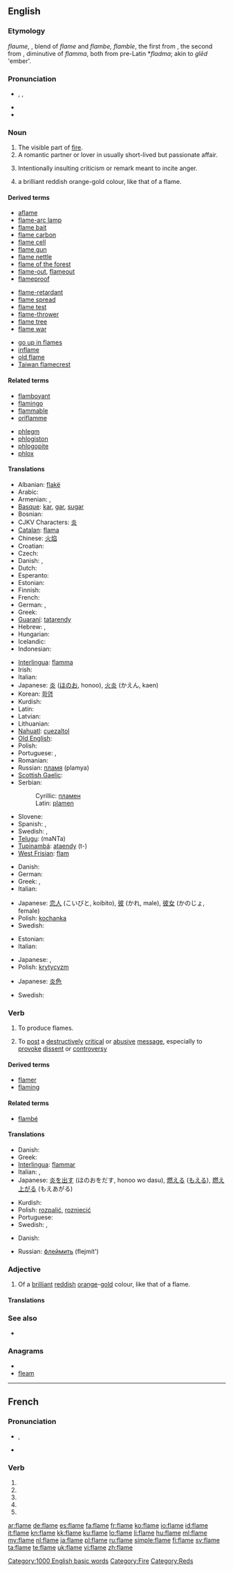 {{also|flamé}}
==English==

===Etymology===
{{etyl|enm}} ''flaume'', {{term|flaumbe||lang=enm}}, blend of {{etyl|xno}} ''flame'' and ''flambe, flamble'', the first from {{etyl|la}} {{term|flamma|lang=la}}, the second from {{etyl|la}} {{term|flammula||lang=la}}, diminutive of ''flamma'', both from pre-Latin *''fladma''; akin to {{etyl|ang|-}} ''glēd'' 'ember'.

===Pronunciation===
* {{enPR|flām}}, {{IPA|/fleɪm/}}, {{SAMPA|/fleIm/}}
* {{audio|en-us-flame.ogg|Audio (US)}}
* {{rhymes|eɪm}}

===Noun===
{{en-noun}}

# The visible part of [[fire]].
# A romantic partner or lover in usually short-lived but passionate affair.
# {{internet}} Intentionally insulting criticism or remark meant to incite anger.
# a brilliant reddish orange-gold colour, like that of a flame.
#: {{color panel|E82D14}}

====Derived terms====
{{rel-top|Terms derived from the noun ''flame''}}
* [[aflame]]
* [[flame-arc lamp]]
* [[flame bait]]
* [[flame carbon]]
* [[flame cell]]
* [[flame gun]]
* [[flame nettle]]
* [[flame of the forest]]
* [[flame-out]], [[flameout]]
* [[flameproof]]
{{rel-mid}}
* [[flame-retardant]]
* [[flame spread]]
* [[flame test]]
* [[flame-thrower]]
* [[flame tree]]
* [[flame war]]
<!--from the adjective "flaming": * [[flaming sword]]-->
* [[go up in flames]]
* [[inflame]]
* [[old flame]]
* [[Taiwan flamecrest]]
{{rel-bottom}}

====Related terms====
{{rel-top|Terms related to the noun ''flame''}}
* [[flamboyant]]<!--from French "flamboyant", meaning "flaming"-->
* [[flamingo]]
* [[flammable]]<!--from Latin-->
* [[oriflamme]]<!--from Old French-->
{{rel-mid}}
* [[phlegm]]
* [[phlogiston]]
* [[phlogopite]]
* [[phlox]]
{{rel-bottom}}
<!--not etymologically related

====Related terms====
{{top3}}
* [[blaze]]
* [[chamiso]]
* [[coleus]]
* [[combustion]]
* [[fire]]
{{mid3}}
* [[flare]]
* [[incendiary]]
{{mid3}}
{{bottom}}
-->

====Translations====
{{trans-top|visible part of fire}}
* Albanian: [[flakë]] {{f}}
* Arabic: {{t|ar|لهب|m|tr=lahb}}
* Armenian: {{t+|hy|բոց|tr=boc'}}, {{t-|hy|հուր|tr=hur}}
* [[Basque]]: [[kar]], [[gar]], [[su]][[gar]]
* Bosnian: {{t-|bs|plamen|m}}
* CJKV Characters: [[炎]]
* [[Catalan]]: [[flama]] {{f}}
* Chinese: [[火焰]]
* Croatian: {{t-|hr|plamen|m}}
* Czech: {{t-|cs|plamen|m}}
* Danish: {{t-|da|flamme|c}}, {{t-|da|lue|c}}
* Dutch: {{t+|nl|vlam|f}}
* Esperanto: {{t-|eo|flamo|xs=Esperanto}}
* Estonian: {{t-|et|leek}}
* Finnish: {{t+|fi|liekki}}
* French: {{t+|fr|flamme|f}}
* German: {{t+|de|Flamme|f}}, {{t+|de|Lohe}}
* Greek: {{t+|el|φλόγα|f}}
* [[Guaraní]]: [[tata]][[rendy]]
* Hebrew: {{t+|he|להבה|f}}, {{t+|he|אש|f|alt=אֵשׁ}}
* Hungarian: {{t+|hu|láng}}
* Icelandic: {{t+|is|logi|m}}
* Indonesian: {{t-|id|nyala|xs=Indonesian}}
{{trans-mid}}
* [[Interlingua]]: [[flamma]]
* Irish: {{t+|ga|lasair|f|xs=Irish}}
* Italian: {{t+|it|fiamma|f}}
* Japanese: [[炎]] ([[ほのお]], honoo), [[火炎]] (かえん, kaen)
* Korean: [[화염]]
* Kurdish: {{ku-Arab|[[بڵێسه‌]]}}
* Latin: {{t-|la|flamma|f}}
* Latvian: {{t|lv|liesma|f}}
* Lithuanian: {{t|lt|liepsna|f}}
* [[Nahuatl]]: [[cuezaltol]]
* [[Old English]]: {{t-|ang|lig|alt=līġ|xs=Old English}}
* Polish: {{t-|pl|płomień|m}}
* Portuguese: {{t+|pt|chama|f}}, {{t+|pt|flama|f}}
* Romanian: {{t-|ro|flacără|f}}
* Russian: [[пламя]] {{n}} (plamya)
* [[Scottish Gaelic]]: {{t-|gd|lasair|f|xs=Scottish Gaelic}}
* Serbian:
*: Cyrillic: [[пламен#Serbian|пламен]] {{m}}
*: Latin: [[plamen#Serbian|plamen]] {{m}}
* Slovene: {{t+|sl|plamen|m}}
* Spanish: {{t-|es|flama|f}}, {{t+|es|llama}}
* Swedish: {{t+|sv|flamma|c}},  {{t+|sv|låga|c}}
* [[Telugu]]: {{t|te|మంట}} (maNTa)
* [[Tupinambá]]: [[ataendy]] (t-)
* [[West Frisian]]: [[flam]]
{{trans-bottom}}

{{trans-top|romantic partner}}
* Danish: {{t-|da|flamme|c}}
* German: {{t+|de|Flamme|f}}
* Greek: {{t+|el|έρωτας|m|tr=érotas}},  {{t+|el|αίσθημα|n|tr=ésθima}}
* Italian: {{t+|it|fiamma|f}}
{{trans-mid}}
* Japanese: [[恋人]] (こいびと, koibito), [[彼]] (かれ, male), [[彼女]] (かのじょ, female)
* Polish: [[kochanka]] {{f}}
* Swedish: {{t+|sv|flamma|c}}
{{trans-bottom}}

{{trans-top|criticism}}
* Estonian: {{t-|et|leim}}
* Italian: {{t+|it|flame|m}}
{{trans-mid}}
* Japanese: {{t+|ja|叩く}}, {{t+|ja|フレーム}}
* Polish: [[krytycyzm]] {{m}}
{{trans-bottom}}

{{trans-top|colour}}
* Japanese: [[炎色]]
{{trans-mid}}
* Swedish: {{t+|sv|brandgul}}
{{trans-bottom}}

===Verb===
{{en-verb|flam|ing}}

# To produce flames.
# {{internet}} To [[post]] a [[destructively]] [[critical]] or [[abusive]] [[message]], especially to [[provoke]] [[dissent]] or [[controversy]]

====Derived terms====
* [[flamer]]
* [[flaming]]

====Related terms====
* [[flambé]]<!--from French-->

====Translations====
{{trans-top|make fire}}
* Danish: {{t-|da|flamme}}
* Greek: {{t|el|φλέγομαι|tr=flégome}}
* [[Interlingua]]: [[flammar]]
* Italian: {{t-|it|fiammeggiare}}, {{t-|it|infiammare}}
* Japanese: [[炎]]を[[出す]] (ほのおをだす, honoo wo dasu), [[燃える]] ([[もえる]]), [[燃え上がる]] (もえあがる)
{{trans-mid}}
* Kurdish: {{ku-Arab|[[ئاگرگرتن]]}}
* Polish: [[rozpalić]], [[rozniecić]]
* Portuguese: {{t+|pt|inflamar}}
* Swedish: {{t+|sv|flamma}}, {{t|sv|flamma upp}}
{{trans-bottom}}

{{trans-top|post a critical or abusive message on the Internet}}
* Danish: {{t-|da|blusse}}
{{trans-mid}}
* Russian: [[флеймить]] (flejmít')
{{trans-bottom}}

===Adjective===
{{en-adj|-}}

# Of a [[brilliant]] [[reddish]] [[orange]]-[[gold]] colour, like that of a flame.

====Translations====
{{trans-top|colour}}
{{trans-mid}}
{{trans-bottom}}

===See also===
* {{list|en|reds}}

===Anagrams===
* {{alphagram|aeflm}}
* [[fleam#English|fleam]]

[[Category:1000 English basic words]]
[[Category:Fire]]
[[Category:Reds]]

----

==French==

===Pronunciation===
* {{IPA|lang=fr|/flam/}}, {{X-SAMPA|/flam/|lang=fr}}
* {{homophones|flament|flames|lang=fr}}

===Verb===
{{fr-verb form}}

# {{conjugation of|flamer||1|s|pres|ind|lang=fr}}
# {{conjugation of|flamer||3|s|pres|ind|lang=fr}}
# {{conjugation of|flamer||1|s|pres|sub|lang=fr}}
# {{conjugation of|flamer||1|s|pres|sub|lang=fr}}
# {{conjugation of|flamer||2|s|imp|lang=fr}}

[[ar:flame]]
[[de:flame]]
[[es:flame]]
[[fa:flame]]
[[fr:flame]]
[[ko:flame]]
[[io:flame]]
[[id:flame]]
[[it:flame]]
[[kn:flame]]
[[kk:flame]]
[[ku:flame]]
[[lo:flame]]
[[li:flame]]
[[hu:flame]]
[[ml:flame]]
[[my:flame]]
[[nl:flame]]
[[ja:flame]]
[[pl:flame]]
[[ru:flame]]
[[simple:flame]]
[[fi:flame]]
[[sv:flame]]
[[ta:flame]]
[[te:flame]]
[[uk:flame]]
[[vi:flame]]
[[zh:flame]]